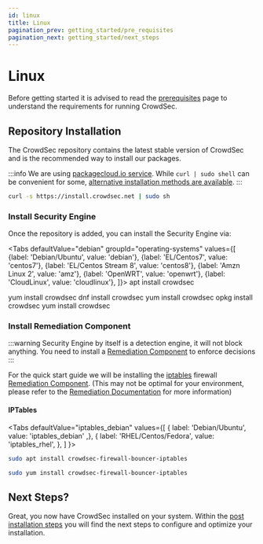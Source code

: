 ```yaml
---
id: linux
title: Linux
pagination_prev: getting_started/pre_requisites
pagination_next: getting_started/next_steps
---
```



# Linux

Before getting started it is advised to read the [prerequisites](/unversioned/getting_started/prerequisites.md) page to understand the requirements for running CrowdSec.

## Repository Installation

The CrowdSec repository contains the latest stable version of CrowdSec and is the recommended way to install our packages.

:::info
We are using [packagecloud.io service](https://packagecloud.io/crowdsec/crowdsec/).
While `curl | sudo shell` can be convenient for some, [alternative installation methods are available](https://packagecloud.io/crowdsec/crowdsec/install#manual).
:::

```bash
curl -s https://install.crowdsec.net | sudo sh
```

### Install Security Engine

Once the repository is added, you can install the Security Engine via:

<Tabs
  defaultValue="debian"
  groupId="operating-systems"
  values={[
    {label: 'Debian/Ubuntu', value: 'debian'},
    {label: 'EL/Centos7', value: 'centos7'},
    {label: 'EL/Centos Stream 8', value: 'centos8'},
    {label: 'Amzn Linux 2', value: 'amz'},
    {label: 'OpenWRT', value: 'openwrt'},
    {label: 'CloudLinux', value: 'cloudlinux'},
  ]}>
  <TabItem value="debian">
    <CodeBlock className="language-bash">apt install crowdsec</CodeBlock>
  </TabItem>
  
  <TabItem value="centos7">
    <CodeBlock className="language-bash">yum install crowdsec</CodeBlock>
  </TabItem>

  <TabItem value="centos8">
    <CodeBlock className="language-bash">dnf install crowdsec</CodeBlock>
  </TabItem>

  <TabItem value="amz">
    <CodeBlock className="language-bash">yum install crowdsec</CodeBlock>
  </TabItem>

  <TabItem value="openwrt">
    <CodeBlock className="language-bash">opkg install crowdsec</CodeBlock>
  </TabItem>

  <TabItem value="cloudlinux">
    <CodeBlock className="language-bash">yum install crowdsec</CodeBlock>
  </TabItem>
</Tabs>


### Install Remediation Component

:::warning
Security Engine by itself is a detection engine, it will not block anything. You need to install a [Remediation Component](/bouncers/intro.md) to enforce decisions
:::

For the quick start guide we will be installing the [iptables](https://en.wikipedia.org/wiki/Iptables) firewall [Remediation Component](/bouncers/intro.md). (This may not be optimal for your environment, please refer to the [Remediation Documentation](/bouncers/intro.md) for more information)

#### IPTables

<Tabs
  defaultValue="iptables_debian"
  values={[
    { label: 'Debian/Ubuntu', value: 'iptables_debian' ,},
    { label: 'RHEL/Centos/Fedora', value: 'iptables_rhel', },
  ]
}>
<TabItem value="iptables_debian">

```bash
sudo apt install crowdsec-firewall-bouncer-iptables
```

</TabItem>
<TabItem value="iptables_rhel">

```bash
sudo yum install crowdsec-firewall-bouncer-iptables
```

</TabItem>
</Tabs>

## Next Steps?

Great, you now have CrowdSec installed on your system. Within the [post installation steps](/getting_started/next_steps.md) you will find the next steps to configure and optimize your installation.
